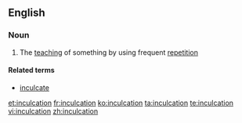 ==English==

===Noun===
{{en-noun}}

# The [[teaching]] of something by using frequent [[repetition]]

====Related terms====
*[[inculcate]]

[[et:inculcation]]
[[fr:inculcation]]
[[ko:inculcation]]
[[ta:inculcation]]
[[te:inculcation]]
[[vi:inculcation]]
[[zh:inculcation]]